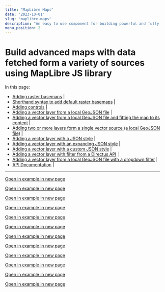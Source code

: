 ```yaml
---
title: "MapLibre Maps"
date: "2023-10-01"
slug: "maplibre-maps"
description: "An easy to use component for building powerful and fully customizable maps"
menu_position: 2
---
```


# Build advanced maps with data fetched form a variety of sources using MapLibre JS library









In this page:

- [Adding raster basemaps](#adding-raster-basemaps) | [<BoxArrowUpRight />](../maplibre-examples/raster-basemaps)
- [Shorthand syntax to add default raster basemaps](#shorthand-syntax-to-add-default-raster-basemaps) | [<BoxArrowUpRight />](../maplibre-examples/raster-basemaps-shorthand)
- [Adding controls](#adding-controls-to-a-map) | [<BoxArrowUpRight />](../maplibre-examples/controls)
- [Adding a vector layer from a local GeoJSON file](#adding-a-vector-layer-from-a-local-geojson-file) | [<BoxArrowUpRight />](../maplibre-examples/local-geojson)
- [Adding a vector layer from a local GeoJSON file and fitting the map to its content](#fitting-map-to-the-contents-of-a-vector-layer-local-geojson) | [<BoxArrowUpRight />](../maplibre-examples/local-geojson-fitToContent)
- [Adding two or more layers form a single vector source (a local GeoJSON file)](#adding-two-or-more-layers-form-a-single-vector-source-a-local-geojson-file) | [<BoxArrowUpRight />](../maplibre-examples/local-geojson-plg)
- [Adding a vector layer with a JSON style](#building-a-map-from-a-json-style) | [<BoxArrowUpRight />](../maplibre-examples/json-style)
- [Adding a vector layer with an expanding JSON style](#building-a-map-from-a-json-style-and-expanding-it) | [<BoxArrowUpRight />](../maplibre-examples/json-style-expanding)
- [Adding a vector layer with a custom JSON style](#building-a-map-from-a-custom-json-style) | [<BoxArrowUpRight />](../maplibre-examples/json-style-custom)
- [Adding a vector layer with filter from a Directus API](#adding-a-vector-layer-from-a-directus-api-with-filter) | [<BoxArrowUpRight />](../maplibre-examples/directus-with-filter)
- [Adding a vector layer from a local GeoJSON file with a dropdown filter](#adding-a-vector-layer-from-a-local-geojson-with-advanced-search-implementing-drop-down-select) | [<BoxArrowUpRight />](../maplibre-examples/local-geojson-dropdown)
- [API Documentation](#api-documentation)  | [<BoxArrowUpRight />](../maplibre/api-docs)

---

[Open in example in new page <BoxArrowUpRight />](../maplibre-examples/raster-basemaps)
<RasterBasemaps />

[Open in example in new page <BoxArrowUpRight />](../maplibre-examples/raster-basemaps-shorthand)
<RasterBasemapsShorthand />

[Open in example in new page <BoxArrowUpRight />](../maplibre-examples/controls)
<AddingControls />

[Open in example in new page <BoxArrowUpRight />](../maplibre-examples/local-geojson)
<LocalGeoJSON />

[Open in example in new page <BoxArrowUpRight />](../maplibre-examples/local-geojson-fitToContent)
<LocalGeoJSONFitToContent />

[Open in example in new page <BoxArrowUpRight />](../maplibre-examples/local-geojson-plg)
<LocalGeoJSONTwoLayers />

[Open in example in new page <BoxArrowUpRight />](../maplibre-examples/json-style)
<JsonStyle />

[Open in example in new page <BoxArrowUpRight />](../maplibre-examples/json-style-expanding)
<JsonStyleExpanding />

[Open in example in new page <BoxArrowUpRight />](../maplibre-examples/json-style-custom)
<JsonStyleCustom />

[Open in example in new page <BoxArrowUpRight />](../maplibre-examples/directus-with-filter)
<DirectusWithFilter />

[Open in example in new page <BoxArrowUpRight />](../maplibre-examples/local-geojson-dropdown)
<LocalGeoJSONDropDown />

[Open in example in new page <BoxArrowUpRight />](../maplibre-examples/api-docs)
<ApiDocs />